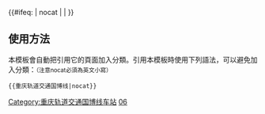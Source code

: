 {{鐵道路線| lua=1
| 模板名稱 = 重庆轨道交通国博线
| 名稱 = [[重庆轨道交通]][[重庆轨道交通国博线|国博线]]
| 代表色 = {{重庆轨道交通标识色|6}}
| 标志=
| 铁道系统 = 重庆轨道交通
| 背景顏色 = #FFFFFF
| 車站列表 = 礼嘉 ~ 欢乐谷 ~ 黄茅坪 ~ 高义口 ~ 国博中心 ~ 悦来 ~ 王家庄 ~ 清溪河 ~ 刘家院子 ~ 思源 ~ 复兴 ~ 红岩坪 ~ 沙河坝
| 注释 =
}}<includeonly>{{#ifeq: {{{1}}} | nocat | <!--空--> | [[Category:重庆轨道交通国博线车站]] }}</includeonly><noinclude>

==使用方法==
本模板會自動把引用它的頁面加入分類。引用本模板時使用下列語法，可以避免加入分類：<small>（注意nocat必須為英文小寫）</small>
 <nowiki>{{</nowiki>重庆轨道交通国博线<nowiki>|nocat}}</nowiki>
[[Category:重慶軌道交通模板|06]]
</noinclude>